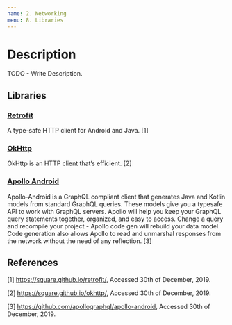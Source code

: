 ```yaml
---
name: 2. Networking
menu: 8. Libraries
---
```


# Description

TODO - Write Description.

## Libraries

### [Retrofit](https://square.github.io/retrofit/)

A type-safe HTTP client for Android and Java. [1]

### [OkHttp](https://square.github.io/okhttp/)

OkHttp is an HTTP client that’s efficient. [2]

### [Apollo Android](https://github.com/apollographql/apollo-android)

Apollo-Android is a GraphQL compliant client that generates Java and Kotlin models from standard GraphQL queries. These models give you a typesafe API to work with GraphQL servers. Apollo will help you keep your GraphQL query statements together, organized, and easy to access. Change a query and recompile your project - Apollo code gen will rebuild your data model. Code generation also allows Apollo to read and unmarshal responses from the network without the need of any reflection. [3]

## References

[1] https://square.github.io/retrofit/, Accessed 30th of December, 2019.

[2] https://square.github.io/okhttp/, Accessed 30th of December, 2019.

[3] https://github.com/apollographql/apollo-android, Accessed 30th of December, 2019.
